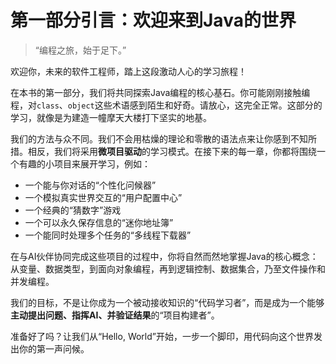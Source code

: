 # 第一部分引言：欢迎来到Java的世界

> “编程之旅，始于足下。”

欢迎你，未来的软件工程师，踏上这段激动人心的学习旅程！

在本书的第一部分，我们将共同探索Java编程的核心基石。你可能刚刚接触编程，对`class`、`object`这些术语感到陌生和好奇。请放心，这完全正常。这部分的学习，就像是为建造一幢摩天大楼打下坚实的地基。

我们的方法与众不同。我们不会用枯燥的理论和零散的语法点来让你感到不知所措。相反，我们将采用**微项目驱动**的学习模式。在接下来的每一章，你都将围绕一个有趣的小项目来展开学习，例如：

*   一个能与你对话的“个性化问候器”
*   一个模拟真实世界交互的“用户配置中心”
*   一个经典的“猜数字”游戏
*   一个可以永久保存信息的“迷你地址簿”
*   一个能同时处理多个任务的“多线程下载器”

在与AI伙伴协同完成这些项目的过程中，你将自然而然地掌握Java的核心概念：从变量、数据类型，到面向对象编程，再到逻辑控制、数据集合，乃至文件操作和并发编程。

我们的目标，不是让你成为一个被动接收知识的“代码学习者”，而是成为一个能够**主动提出问题、指挥AI、并验证结果**的“项目构建者”。

准备好了吗？让我们从“Hello, World”开始，一步一个脚印，用代码向这个世界发出你的第一声问候。 
